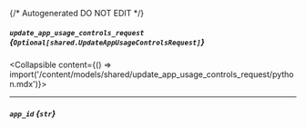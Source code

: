 {/* Autogenerated DO NOT EDIT  */}

##### `update_app_usage_controls_request` *{`Optional[shared.UpdateAppUsageControlsRequest]`}*
<Collapsible content={() => import('/content/models/shared/update_app_usage_controls_request/python.mdx')}>
</Collapsible>

---
##### `app_id` *{`str`}*

